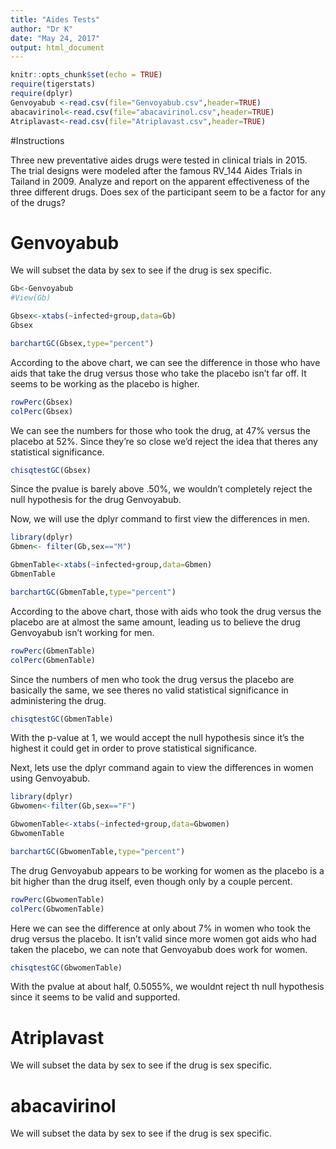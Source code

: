 ```yaml
---
title: "Aides Tests"
author: "Dr K"
date: "May 24, 2017"
output: html_document
---
```


```r
knitr::opts_chunk$set(echo = TRUE)
require(tigerstats)
require(dplyr)
Genvoyabub <-read.csv(file="Genvoyabub.csv",header=TRUE)
abacavirinol<-read.csv(file="abacavirinol.csv",header=TRUE)
Atriplavast<-read.csv(file="Atriplavast.csv",header=TRUE)
```

#Instructions

Three new preventative aides drugs were tested in clinical trials in 2015. The trial designs were modeled after the famous RV_144 Aides Trials in Tailand in 2009.  Analyze and report on the apparent effectiveness of the three different drugs. Does sex of the participant seem to be a factor for any of the drugs?


# Genvoyabub

We will subset the data by sex to see if the drug is sex specific.
```r
Gb<-Genvoyabub
#View(Gb)
```

```r
Gbsex<-xtabs(~infected+group,data=Gb)
Gbsex
```

```r
barchartGC(Gbsex,type="percent")
```
  
  According to the above chart, we can see the difference in those who have aids that take the drug versus those who take the placebo isn't far off. It seems to be working as the placebo is higher. 
  
```r
rowPerc(Gbsex)
colPerc(Gbsex)
```
 We can see the numbers for those who took the drug, at 47% versus the placebo at 52%. Since they're so close we'd reject the idea that theres any statistical significance.
 
```r
chisqtestGC(Gbsex)
```
 Since the pvalue is barely above .50%, we wouldn't completely reject the null hypothesis for the drug Genvoyabub.
 
 Now, we will use the dplyr command to first view the differences in men. 
```r
library(dplyr)
Gbmen<- filter(Gb,sex=="M")
```
```r
GbmenTable<-xtabs(~infected+group,data=Gbmen)
GbmenTable
```
```r
barchartGC(GbmenTable,type="percent")
```
  
  According to the above chart, those with aids who took the drug versus the placebo are at almost the same amount, leading us to believe the drug Genvoyabub isn't working for men.
  
```r
rowPerc(GbmenTable)
colPerc(GbmenTable)
```
Since the numbers of men who took the drug versus the placebo are basically the same, we see theres no valid statistical significance in administering the drug.

```r
chisqtestGC(GbmenTable)
```
With the p-value at 1, we would accept the null hypothesis since it's the highest it could get in order to prove statistical significance.

Next, lets use the dplyr command again to view the differences in women using Genvoyabub.
```r
library(dplyr)
Gbwomen<-filter(Gb,sex=="F")
```
```r
GbwomenTable<-xtabs(~infected+group,data=Gbwomen)
GbwomenTable
```
```r
barchartGC(GbwomenTable,type="percent")
```

  The drug Genvoyabub appears to be working for women as the placebo is a bit higher than the drug itself, even though only by a couple percent.

```r
rowPerc(GbwomenTable)
colPerc(GbwomenTable)
```
Here we can see the difference at only about 7% in women who took the drug versus the placebo. It isn't valid since more women got aids who had taken the placebo, we can note that Genvoyabub does work for women.

```r
chisqtestGC(GbwomenTable)
```
With the pvalue at about half, 0.5055%, we wouldnt reject th null hypothesis since it seems to be valid and supported. 

# Atriplavast

We will subset the data by sex to see if the drug is sex specific.



# abacavirinol

We will subset the data by sex to see if the drug is sex specific.







